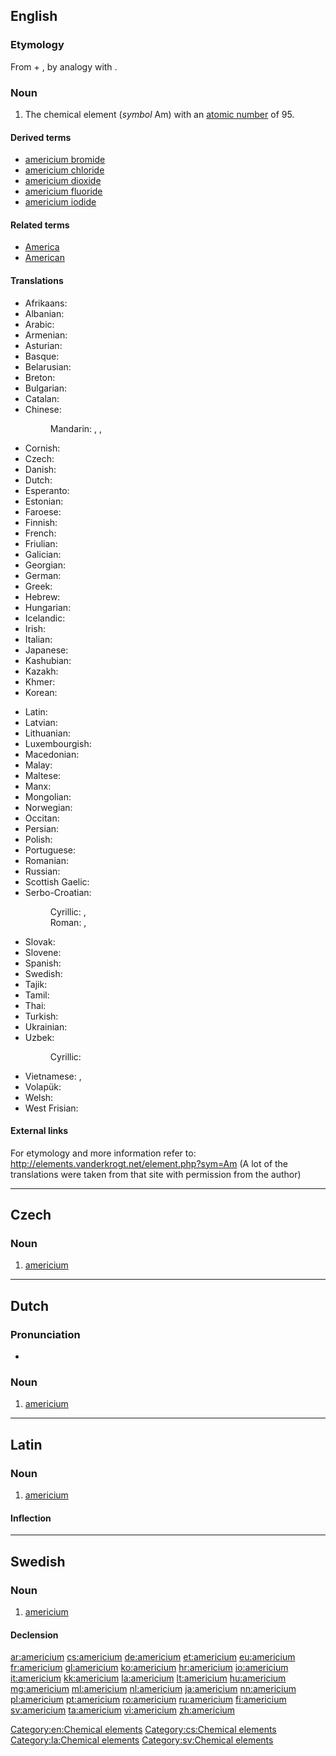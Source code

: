 {{also|Americium}}
==English==
{{elements|Am|plutonium|Pu|curium|Cm}}

===Etymology===
From {{term|America|Americ(as)}} + {{term|-ium}}, by analogy with {{term|europium}}.

===Noun===
{{en-noun|-}}
{{wikipedia}}

# The chemical element (''symbol'' Am) with an [[atomic number]] of 95.

====Derived terms====
* [[americium bromide]]
* [[americium chloride]]
* [[americium dioxide]]
* [[americium fluoride]]
* [[americium iodide]]

====Related terms====
* [[America]]
* [[American]]

====Translations====
{{trans-top|chemical element with atomic number 95}}
* Afrikaans: {{t-|af|americium|xs=Afrikaans}}
* Albanian: {{t-|sq|americ|xs=Albanian}}
* Arabic: {{t-|ar|أمريكيوم|m|tr=ʾamríkyum}}
* Armenian: {{t-|hy|ամերիցիում|tr=americʿium}}
* Asturian: {{t-|ast|americiu|m}}
* Basque: {{t-|eu|amerizioa|xs=Basque}}
* Belarusian: {{t-|be|амерыцый|m|tr=amerýcyj|xs=Belarusian}}
* Breton: {{t-|br|amerikiom|xs=Breton}}
* Bulgarian: {{t-|bg|америций|m|tr=amerícij}}
* Catalan: {{t+|ca|americi}}
* Chinese:
*: Mandarin: {{t|cmn|鎇|sc=Hani}}, {{t|cmn|镅|tr=méi|sc=Hani}}, {{t|cmn|鋂|tr=méi|sc=Hani}} {{qualifier|Taiwan}}
* Cornish: {{t-|kw|amerycanyum|xs=Cornish}}
* Czech: {{t+|cs|americium|n}}
* Danish: {{t-|da|americium}}
* Dutch: {{t+|nl|americium|n}}
* Esperanto: {{t-|eo|americio|xs=Esperanto}}
* Estonian: {{t-|et|ameriitsium}}
* Faroese: {{t-|fo|americium|xs=Faroese}}
* Finnish: {{t+|fi|amerikium}}
* French: {{t+|fr|américium|m}}
* Friulian: {{tø|fur|americi}}
* Galician: {{t+|gl|americio|xs=Galician}}
* Georgian: {{t-|ka|ამერიციუმი|tr=americ'iumi|sc=Geor|xs=Georgian}}
* German: {{t+|de|Americium|n}}
* Greek: {{t+|el|αμερίκιο|n|tr=ameríkio}}
* Hebrew: {{t+|he|אמריציום|tr=amerítsiyum}}
* Hungarian: {{t+|hu|amerícium}}
* Icelandic: {{t+|is|ameríkín}}
* Irish: {{t-|ga|aimeiriciam|xs=Irish}}
* Italian: {{t+|it|americio|m}}
* Japanese: {{t+|ja|アメリシウム|tr=amerishiumu}}
* Kashubian: {{t-|csb|amerik|xs=Kashubian}}
* Kazakh: {{t-|kk|америций|tr=amerïtsïy|sc=Cyrl|xs=Kazakh}}
* Khmer: {{t|km|អាមេរិស្យូម|tr=aameirisyuum|sc=Khmr}}
* Korean: {{t+|ko|아메리슘|tr=amerisyum|sc=Hang}}
{{trans-mid}}
* Latin: {{t+|la|americium|n}}
* Latvian: {{t-|lv|amerīcijs|xs=Latvian}}
* Lithuanian: {{t+|lt|americis|xs=Lithuanian}}
* Luxembourgish: {{t-|lb|Amerizium|xs=Luxembourgish}}
* Macedonian: {{t-|mk|америциум|m|tr=amerícium}}
* Malay: {{t-|ms|amerisium|xs=Malay}}
* Maltese: {{t-|mt|amerizjum|xs=Maltese}}
* Manx: {{t-|gv|americium|xs=Manx}}
* Mongolian: {{t-|mn|америци|tr=ameritsi|sc=Cyrl|xs=Mongolian}}
* Norwegian: {{t-|no|americium}}
* Occitan: {{t-|oc|americi|xs=Occitan}}
* Persian: {{t|fa|آمریکیوم|tr=âmerikiyom|sc=fa-Arab}}
* Polish: {{t+|pl|ameryk|m}}
* Portuguese: {{t+|pt|amerício|m}}
* Romanian: {{t+|ro|americiu|n}}
* Russian: {{t+|ru|америций|m|tr=amerícij}}
* Scottish Gaelic: {{t-|gd|aimeiriciam|xs=Scottish Gaelic}}
* Serbo-Croatian:
*: Cyrillic: {{t-|sh|америциjум|m|sc=Cyrl}}, {{t-|sh|америциj|m|sc=Cyrl}}
*: Roman: {{t-|sh|americijum|m}}, {{t-|sh|americij|m}}
* Slovak: {{t-|sk|americium|n}}
* Slovene: {{t+|sl|americij|m}}
* Spanish: {{t+|es|americio|m}}
* Swedish: {{t+|sv|americium|n}}
* Tajik: {{t-|tg|америций|tr=ameritsiy}}
* Tamil: {{t-|ta|அமெரிகியம்|tr=amerikiyam|xs=Tamil}}
* Thai: {{t-|th|อะเมริเซียม|tr=àmērísiam}}
* Turkish: {{t+|tr|amerikyum}}
* Ukrainian: {{t-|uk|америцiй|m|tr=amerýcij|xs=Ukrainian}}
* Uzbek: {{t-|uz|ameritsiy}}
*: Cyrillic: {{t-|uz|америций|sc=Cyrl}}
* Vietnamese: {{t-|vi|Amerixi|xs=Vietnamese}}, {{t+|vi|Ameriđi|xs=Vietnamese}}
* Volapük: {{t-|vo|lamerikin|xs=Volapük}}
* Welsh: {{t-|cy|americiwm|xs=Welsh}}
* West Frisian: {{t-|fy|americium|xs=West Frisian}}
{{trans-bottom}}

====External links====
For etymology and more information refer to:
http://elements.vanderkrogt.net/element.php?sym=Am
(A lot of the translations were taken from that site with permission from the author)

[[Category:en:Chemical elements]]

----

==Czech==

===Noun===
{{cs-noun|g=n}}

# [[#English|americium]] {{gloss|the chemical element with an atomic number of 95}}

[[Category:cs:Chemical elements]]

----

==Dutch==
{{wikipedia|lang=nl}}
{{elements|Am|plutonium|Pu|curium|Cm|lang=nl}}

===Pronunciation===
* {{audio|Nl-americium.ogg|Audio}}

===Noun===
{{nl-noun|n|-|-}}

# [[#English|americium]]

----

==Latin==
{{wikipedia|lang=la}}

===Noun===
{{la-noun|americium|americii|americiī|n|second}}

# [[#English|americium]]

====Inflection====
{{la-decl-2nd-N|americi}}

[[Category:la:Chemical elements]]

----

==Swedish==
{{wikipedia|lang=sv}}

===Noun===
{{sv-noun|g=n}}

# [[#English|americium]]

====Declension====
{{sv-noun-unc-irreg-n|2=americiumet}}

[[Category:sv:Chemical elements]]

[[ar:americium]]
[[cs:americium]]
[[de:americium]]
[[et:americium]]
[[eu:americium]]
[[fr:americium]]
[[gl:americium]]
[[ko:americium]]
[[hr:americium]]
[[io:americium]]
[[it:americium]]
[[kk:americium]]
[[la:americium]]
[[lt:americium]]
[[hu:americium]]
[[mg:americium]]
[[ml:americium]]
[[nl:americium]]
[[ja:americium]]
[[nn:americium]]
[[pl:americium]]
[[pt:americium]]
[[ro:americium]]
[[ru:americium]]
[[fi:americium]]
[[sv:americium]]
[[ta:americium]]
[[vi:americium]]
[[zh:americium]]